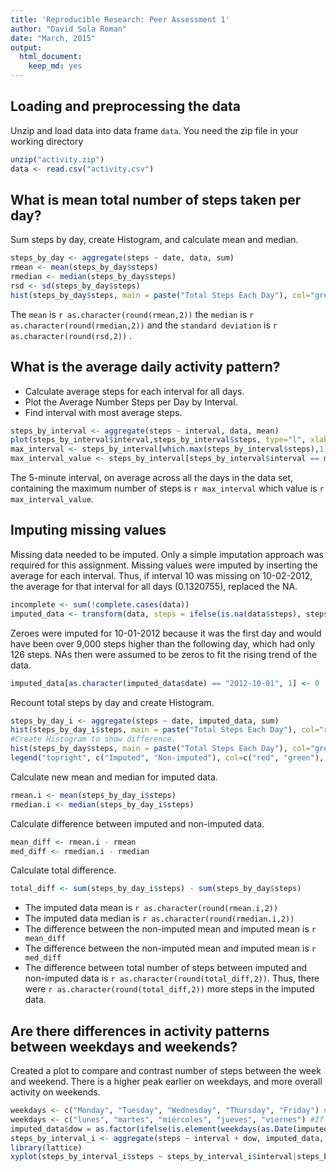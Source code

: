 ```yaml
---
title: 'Reproducible Research: Peer Assessment 1'
author: "David Sola Roman"
date: "March, 2015"
output:
  html_document:
    keep_md: yes
---
```


## Loading and preprocessing the data
Unzip and load data into data frame `data`. You need the zip file in your working directory
```r
unzip("activity.zip")
data <- read.csv("activity.csv")
```


## What is mean total number of steps taken per day?
Sum steps by day, create Histogram, and calculate mean and median.
```r
steps_by_day <- aggregate(steps ~ date, data, sum)
rmean <- mean(steps_by_day$steps)
rmedian <- median(steps_by_day$steps)
rsd <- sd(steps_by_day$steps)
hist(steps_by_day$steps, main = paste("Total Steps Each Day"), col="green",breaks=30,xlab="Daily total steps",ylab="Frequency",)
```

The `mean` is `r as.character(round(rmean,2))` the `median` is `r as.character(round(rmedian,2))` and the `standard deviation` is `r as.character(round(rsd,2))` .


## What is the average daily activity pattern?
* Calculate average steps for each interval for all days. 
* Plot the Average Number Steps per Day by Interval. 
* Find interval with most average steps. 

```r
steps_by_interval <- aggregate(steps ~ interval, data, mean)
plot(steps_by_interval$interval,steps_by_interval$steps, type="l", xlab="Interval", ylab="Number of Steps",main="Average Number of Steps per Day by Interval")
max_interval <- steps_by_interval[which.max(steps_by_interval$steps),1]
max_interval_value <- steps_by_interval[steps_by_interval$interval == max_interval,]$steps
```

The 5-minute interval, on average across all the days in the data set, containing the maximum number of steps is `r max_interval` which value is  `r max_interval_value`.


## Imputing missing values
Missing data needed to be imputed. Only a simple imputation approach was required for this assignment. 
Missing values were imputed by inserting the average for each interval. Thus, if interval 10 was missing on 10-02-2012, the average for that interval for all days (0.1320755), replaced the NA. 
```r
incomplete <- sum(!complete.cases(data))
imputed_data <- transform(data, steps = ifelse(is.na(data$steps), steps_by_interval$steps[match(data$interval, steps_by_interval$interval)], data$steps))
```

Zeroes were imputed for 10-01-2012 because it was the first day and would have been over 9,000 steps higher than the following day, which had only 126 steps. 
NAs then were assumed to be zeros to fit the rising trend of the data. 
```r
imputed_data[as.character(imputed_data$date) == "2012-10-01", 1] <- 0

```
Recount total steps by day and create Histogram. 

```r
steps_by_day_i <- aggregate(steps ~ date, imputed_data, sum)
hist(steps_by_day_i$steps, main = paste("Total Steps Each Day"), col="red", xlab="Number of Steps")
#Create Histogram to show difference. 
hist(steps_by_day$steps, main = paste("Total Steps Each Day"), col="green", xlab="Number of Steps", add=T)
legend("topright", c("Imputed", "Non-imputed"), col=c("red", "green"), lwd=10)
```

Calculate new mean and median for imputed data. 
```r
rmean.i <- mean(steps_by_day_i$steps)
rmedian.i <- median(steps_by_day_i$steps)
```

Calculate difference between imputed and non-imputed data.
```r
mean_diff <- rmean.i - rmean
med_diff <- rmedian.i - rmedian
```
Calculate total difference.
```r
total_diff <- sum(steps_by_day_i$steps) - sum(steps_by_day$steps)
```
* The imputed data mean is `r as.character(round(rmean.i,2))` 
* The imputed data median is `r as.character(round(rmedian.i,2))` 
* The difference between the non-imputed mean and imputed mean is `r mean_diff`
* The difference between the non-imputed mean and imputed mean is `r med_diff`
* The difference between total number of steps between imputed and non-imputed data is `r as.character(round(total_diff,2))`. Thus, there were `r as.character(round(total_diff,2))` more steps in the imputed data.


## Are there differences in activity patterns between weekdays and weekends?
Created a plot to compare and contrast number of steps between the week and weekend. There is a higher peak earlier on weekdays, and more overall activity on weekends.  
``` r
weekdays <- c("Monday", "Tuesday", "Wednesday", "Thursday", "Friday") #If your language is English
weekdays <- c("lunes", "martes", "miércoles", "jueves", "viernes") #If your language is Spanish
imputed_data$dow = as.factor(ifelse(is.element(weekdays(as.Date(imputed_data$date)),weekdays), "Weekday", "Weekend"))
steps_by_interval_i <- aggregate(steps ~ interval + dow, imputed_data, mean)
library(lattice)
xyplot(steps_by_interval_i$steps ~ steps_by_interval_i$interval|steps_by_interval_i$dow, main="Average Steps per Day by Interval",xlab="Interval", ylab="Steps",layout=c(1,2), type="l")

```
